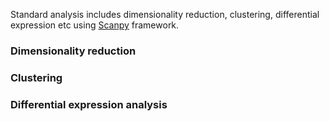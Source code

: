 
[//]: # (Standard downstream analysis of metacells using Py (Scanpy))

Standard analysis includes dimensionality reduction, clustering, differential expression etc using [Scanpy](https://scanpy-tutorials.readthedocs.io/en/latest/#) framework.

### Dimensionality reduction 

### Clustering 

### Differential expression analysis 


